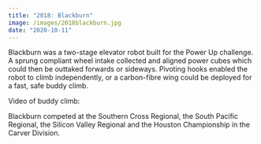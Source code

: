 ```yaml
---
title: "2018: Blackburn"
image: /images/2018blackburn.jpg
date: "2020-10-11"
---
```


Blackburn was a two-stage elevator robot built for the Power Up challenge. A sprung compliant wheel intake collected and aligned power cubes which could then be outtaked forwards or sideways. Pivoting hooks enabled the robot to climb independently, or a carbon-fibre wing could be deployed for a fast, safe buddy climb.

Video of buddy climb:

<YoutubeVideo id="Fv7YyLtGeOQ" />

Blackburn competed at the Southern Cross Regional, the South Pacific Regional, the Silicon Valley Regional and the Houston Championship in the Carver Division.
